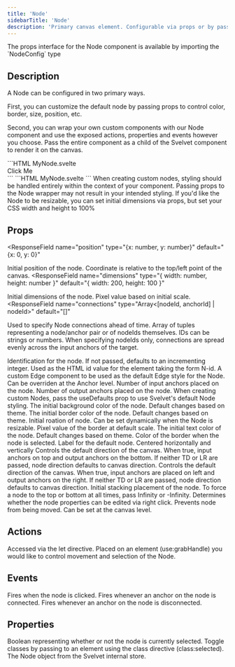 ```yaml
---
title: 'Node'
sidebarTitle: 'Node'
description: 'Primary canvas element. Configurable via props or by passing a custom node as children'
---
```


<Tip>
  The props interface for the Node component is available by importing the
  `NodeConfig` type
</Tip>

## Description

A Node can be configured in two primary ways.

First, you can customize the default node by passing props to control color, border, size, position, etc.

Second, you can wrap your own custom components with our Node component and use the exposed actions, properties and events however you choose. Pass the entire component as a child of the Svelvet component to render it on the canvas.

<RequestExample>
```HTML MyNode.svelte
<script>
  import { Node } from 'svelvet';

function handleClick(e: CustomEvent) {
const { detail } = e;
detail.node.set.bgColor('red');
}

</script>

<Node id="55" let:grabHandle let:selected on:nodeClicked="{handleClick}">
  <div use:grabHandle class:selected class="my-component">
    <span>Click Me</span>
  </div>
</Node>
```
</RequestExample>
```HTML MyNode.svelte
<script>
  import { Node, Svelvet } from 'svelvet';
  import { MyNode } from './MyNode.svelte';
</script>

<Svelvet>
  <MyNode />
  <Node id="alpha" bgColor="red" label="Default Node" />
</Svelvet>
```
<Tip>
  When creating custom nodes, styling should be handled entirely within the
  context of your component. Passing props to the Node wrapper may not result in
  your intended styling. If you'd like the Node to be resizable, you can set
  initial dimensions via props, but set your CSS width and height to 100%
</Tip>

## Props

<ResponseField
  name="position"
  type="{x: number, y: number}"
  default="{x: 0, y: 0}"
>
  Initial position of the node. Coordinate is relative to the top/left point of
  the canvas.
</ResponseField>
<ResponseField
  name="dimensions"
  type="{ width: number, height: number }"
  default="{ width: 200, height: 100 }"
>
  Initial dimensions of the node. Pixel value based on initial scale.
</ResponseField>
<ResponseField
  name="connections"
  type="Array<[nodeId, anchorId] | nodeId>"
  default="[]"
>
  Used to specify Node connections ahead of time. Array of tuples representing a
  node/anchor pair or of nodeIds themselves. IDs can be strings or numbers. When
  specifying nodeIds only, connections are spread evenly across the input
  anchors of the target.
</ResponseField>

<ResponseField name="id" type="number | string" default="incrementing integer">
  Identification for the node. If not passed, defaults to an incrementing
  integer. Used as the HTML id value for the element taking the form N-id.
</ResponseField>
<ResponseField name="edge" type="Edge Component">
  A custom Edge component to be used as the default Edge style for the Node. Can
  be overriden at the Anchor level.
</ResponseField>
<ResponseField name="inputs" type="number" default="1">
  Number of input anchors placed on the node.
</ResponseField>
<ResponseField name="outputs" type="number" default="1">
  Number of output anchors placed on the node.
</ResponseField>
<ResponseField name="useDefaults" type="boolean" default="false">
  When creating custom Nodes, pass the useDefaults prop to use Svelvet's default
  Node styling.
</ResponseField>
<ResponseField name="bgColor" type="CSS Color String" default="theme dependent">
  The initial background color of the node. Default changes based on theme.
</ResponseField>
<ResponseField
  name="borderColor"
  type="CSS Color String"
  default="theme dependent"
>
  The initial border color of the node. Default changes based on theme.
</ResponseField>
<ResponseField name="rotation" type="number" default="0">
  Initial roation of node. Can be set dynamically when the Node is resizable.
</ResponseField>
<ResponseField name="borderWidth" type="number" default="1">
  Pixel value of the border at default scale.
</ResponseField>
<ResponseField
  name="textColor"
  type="CSS Color String"
  default="theme dependent"
>
  The initial text color of the node. Default changes based on theme.
</ResponseField>
<ResponseField
  name="selectionColor"
  type="CSS Color String"
  default="theme dependent"
>
  Color of the border when the node is selected.
</ResponseField>
<ResponseField name="label" type="string" default="">
  Label for the default node. Centered horizontally and vertically
</ResponseField>
<ResponseField name="TD" type="boolean" default="false">
  Controls the default direction of the canvas. When true, input anchors on top
  and output anchors on the bottom. If neither TD or LR are passed, node
  direction defaults to canvas direction.
</ResponseField>
<ResponseField name="LR" type="boolean" default="false">
  Controls the default direction of the canvas. When true, input anchors are
  placed on left and output anchors on the right. If neither TD or LR are
  passed, node direction defaults to canvas direction.
</ResponseField>
<ResponseField name="zIndex" type="number | Infinity | -Infinity" default="1">
  Initial stacking placement of the node. To force a node to the top or bottom
  at all times, pass Infinity or -Infinity.
</ResponseField>
<ResponseField name="editable" type="boolean" default="false">
  Determines whether the node properties can be edited via right click.
</ResponseField>
<ResponseField name="locked" type="boolean" default="false">
  Prevents node from being moved. Can be set at the canvas level.
</ResponseField>

## Actions

<ResponseField name="let:grabHandle">
  Accessed via the let directive. Placed on an element (use:grabHandle) you
  would like to control movement and selection of the Node.
</ResponseField>

## Events

<ResponseField name="on:nodeClicked">
  Fires when the node is clicked.
</ResponseField>

<ResponseField name="on:connection">
  Fires whenever an anchor on the node is connected.
</ResponseField>

<ResponseField name="on:disconnection">
  Fires whenever an anchor on the node is disconnected.
</ResponseField>

## Properties

<ResponseField name="let:selected" type="boolean">
  Boolean representing whether or not the node is currently selected. Toggle
  classes by passing to an element using the class directive (class:selected).
</ResponseField>

<ResponseField name="let:node" type="object">
  The Node object from the Svelvet internal store.
</ResponseField>
